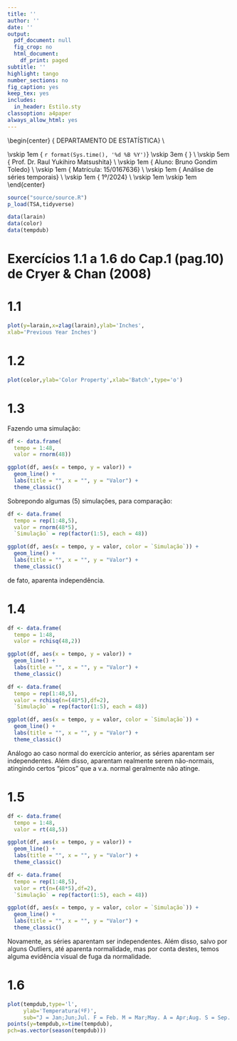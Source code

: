 ```yaml
---
title: ''
author: ''
date: ''
output:
  pdf_document: null
  fig_crop: no
  html_document:
    df_print: paged
subtitle: ''
highlight: tango
number_sections: no
fig_caption: yes
keep_tex: yes
includes:
  in_header: Estilo.sty
classoption: a4paper
always_allow_html: yes
---
```

  
  
\begin{center}
{\Large
  DEPARTAMENTO DE ESTATÍSTICA} \\
\vspace{0.5cm}
\begin{figure}[!t]
\centering
\includegraphics[width=9cm, keepaspectratio]{logo-UnB.eps}
\end{figure}
\vskip 1em
{\large
  `r format(Sys.time(), '%d %B %Y')`}
\vskip 3em
{\LARGE
  \textbf{Lista 1}} \\
\vskip 5em
{\Large
  Prof. Dr. Raul Yukihiro Matsushita} \\
\vskip 1em
{\Large
  Aluno: Bruno Gondim Toledo} \\
\vskip 1em
{\Large
  Matrícula: 15/0167636} \\
\vskip 1em
{\Large
  Análise de séries temporais} \\
\vskip 1em
{\Large
  1º/2024} \\
\vskip 1em
\vskip 1em
\end{center}

\newpage

```r
source("source/source.R")
p_load(TSA,tidyverse)

data(larain)
data(color)
data(tempdub)

```

# Exercícios 1.1 a 1.6 do Cap.1 (pag.10) de Cryer & Chan (2008)

# 1.1

```r
plot(y=larain,x=zlag(larain),ylab='Inches',
xlab='Previous Year Inches')
```

\newpage

# 1.2

```r
plot(color,ylab='Color Property',xlab='Batch',type='o')
```

\newpage

# 1.3

Fazendo uma simulação:

```r

df <- data.frame(
  tempo = 1:48,
  valor = rnorm(48))

ggplot(df, aes(x = tempo, y = valor)) +
  geom_line() +
  labs(title = "", x = "", y = "Valor") +
  theme_classic()

```
Sobrepondo algumas (5) simulações, para comparação:

```r

df <- data.frame(
  tempo = rep(1:48,5),
  valor = rnorm(48*5),
  `Simulação` = rep(factor(1:5), each = 48))

ggplot(df, aes(x = tempo, y = valor, color = `Simulação`)) +
  geom_line() +
  labs(title = "", x = "", y = "Valor") +
  theme_classic()

```

de fato, aparenta independência.

\newpage

# 1.4

```r

df <- data.frame(
  tempo = 1:48,
  valor = rchisq(48,2))

ggplot(df, aes(x = tempo, y = valor)) +
  geom_line() +
  labs(title = "", x = "", y = "Valor") +
  theme_classic()

```

```r

df <- data.frame(
  tempo = rep(1:48,5),
  valor = rchisq(n=(48*5),df=2),
  `Simulação` = rep(factor(1:5), each = 48))

ggplot(df, aes(x = tempo, y = valor, color = `Simulação`)) +
  geom_line() +
  labs(title = "", x = "", y = "Valor") +
  theme_classic()

```

Análogo ao caso normal do exercício anterior, as séries aparentam ser independentes. Além disso, aparentam realmente serem não-normais, atingindo certos "picos" que a v.a. normal geralmente não atinge.

\newpage

# 1.5

```r

df <- data.frame(
  tempo = 1:48,
  valor = rt(48,5))

ggplot(df, aes(x = tempo, y = valor)) +
  geom_line() +
  labs(title = "", x = "", y = "Valor") +
  theme_classic()

```

```r

df <- data.frame(
  tempo = rep(1:48,5),
  valor = rt(n=(48*5),df=2),
  `Simulação` = rep(factor(1:5), each = 48))

ggplot(df, aes(x = tempo, y = valor, color = `Simulação`)) +
  geom_line() +
  labs(title = "", x = "", y = "Valor") +
  theme_classic()

```

Novamente, as séries aparentam ser independentes. Além disso, salvo por alguns Outliers, até aparenta normalidade, mas por conta destes, temos alguma evidência visual de fuga da normalidade.

\newpage

# 1.6

```r

plot(tempdub,type='l',
     ylab='Temperatura(ºF)',
     sub="J = Jan;Jun;Jul. F = Feb. M = Mar;May. A = Apr;Aug. S = Sep.  O = Oct. N = Nov. D = Dec")
points(y=tempdub,x=time(tempdub),
pch=as.vector(season(tempdub)))

```